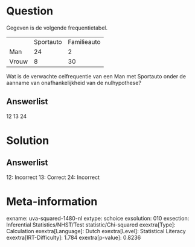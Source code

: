 Question
========

Gegeven is de volgende frequentietabel.

  ------- ----------- -------------
          Sportauto   Familieauto
  Man     24          2
  Vrouw   8           30
  ------- ----------- -------------

Wat is de verwachte celfrequentie van een Man met Sportauto onder de
aanname van onafhankelijkheid van de nulhypothese?

Answerlist
----------

12
13
24

Solution
========

Answerlist
----------

12: Incorrect
13: Correct
24: Incorrect

Meta-information
================
exname: uva-squared-1480-nl
extype: schoice
exsolution: 010
exsection: Inferential Statistics/NHST/Test statistic/Chi-squared
exextra[Type]: Calculation
exextra[Language]: Dutch
exextra[Level]: Statistical Literacy
exextra[IRT-Difficulty]: 1.784
exextra[p-value]: 0.8236
